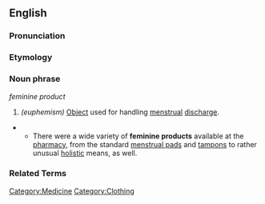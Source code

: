 ==English==

===Pronunciation===
{{substub}}

===Etymology===
{{substub}}

===Noun phrase===
''feminine product''

# ''(euphemism)'' [[Object]] used for handling [[menstruation|menstrual]] [[discharge]].
** There were a wide variety of '''feminine products''' available at the [[pharmacy]], from the standard [[menstrual pads]] and [[tampons]] to rather unusual [[holistic]] means, as well.

===Related Terms===
{{substub}}


[[Category:Medicine]]
[[Category:Clothing]]